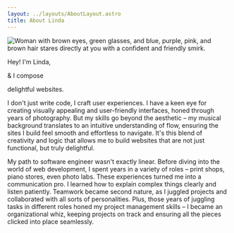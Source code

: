 ```yaml
---
layout: ../layouts/AboutLayout.astro
title: About Linda
---
```



<section class="intro">
  <Image
    src={profilePic}
    class="selfie"
    alt="Woman with brown eyes, green glasses, and blue, purple, pink, and brown hair stares directly at you with a confident and friendly smirk."
    loading="eager"
  />

  <p class="gradient-text">Hey! I'm Linda,</p>
  <p class="gradient-text">& I compose</p>
  <p class="gradient-text"><span>delightful</span> websites.</p>
</section>

<section class="about">
  I don't just write code, I craft user experiences. I have a keen eye for creating visually appealing and user-friendly interfaces, honed through years of photography. But my skills go beyond the aesthetic – my musical background translates to an intuitive understanding of flow, ensuring the sites I build feel smooth and effortless to navigate. It's this blend of creativity and logic that allows me to build websites that are not just functional, but truly delightful.

  My path to software engineer wasn't exactly linear. Before diving into the world of web development, I spent years in a variety of roles – print shops, piano stores, even photo labs. These experiences turned me into a communication pro. I learned how to explain complex things clearly and listen patiently. Teamwork became second nature, as I juggled projects and collaborated with all sorts of personalities. Plus, those years of juggling tasks in different roles honed my project management skills – I became an organizational whiz, keeping projects on track and ensuring all the pieces clicked into place seamlessly.
</section>

